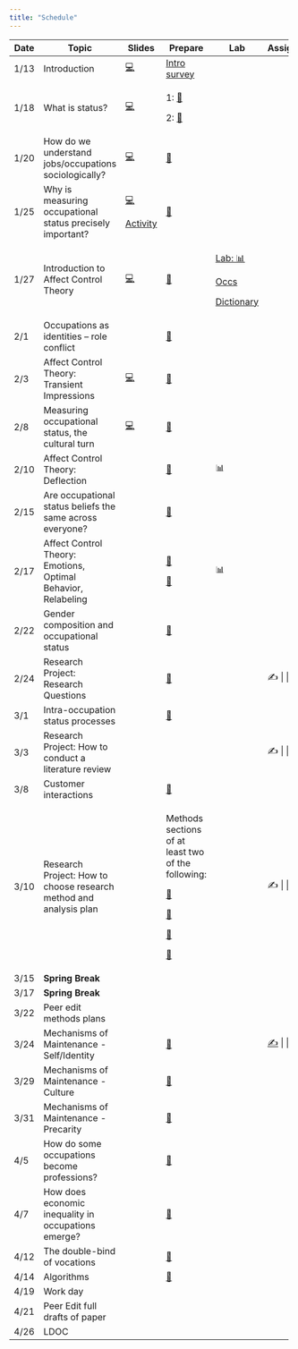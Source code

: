 ```yaml
---
title: "Schedule"
---
```


+---------+-------------------------------------------------------------------+-----------------------------------------+---------------------------------------------------------------------------------------------------------------------------------------+---------------------------------------------+-------------------------------------------------------------------------+
| Date    | Topic                                                             | Slides                                  | Prepare                                                                                                                               | Lab                                         | Assignment                                                              |
+=========+===================================================================+=========================================+=======================================================================================================================================+=============================================+=========================================================================+
| 1/13    | Introduction                                                      | [💻](slides/jan_12.html#/title-slide)   | [Intro survey](https://duke.qualtrics.com/jfe/form/SV_bvyjiD0c1etSqxM)                                                                |                                             |                                                                         |
+---------+-------------------------------------------------------------------+-----------------------------------------+---------------------------------------------------------------------------------------------------------------------------------------+---------------------------------------------+-------------------------------------------------------------------------+
| 1/18    | What is status?                                                   | [💻](slides/jan_18.pdf)                 | 1: [📖](readings/marx_wage_labor_capital.pdf)                                                                                         |                                             |                                                                         |
|         |                                                                   |                                         |                                                                                                                                       |                                             |                                                                         |
|         |                                                                   |                                         | 2: [📖](readings/weber_class_status_party.pdf "Weber")                                                                                |                                             |                                                                         |
+---------+-------------------------------------------------------------------+-----------------------------------------+---------------------------------------------------------------------------------------------------------------------------------------+---------------------------------------------+-------------------------------------------------------------------------+
| 1/20    | How do we understand jobs/occupations sociologically?             | [💻](slides/jan_20.pdf)                 | [📖](readings/hughes_Social_Role_and_the_Division_of_Labor.pdf "Hughes")                                                              |                                             |                                                                         |
+---------+-------------------------------------------------------------------+-----------------------------------------+---------------------------------------------------------------------------------------------------------------------------------------+---------------------------------------------+-------------------------------------------------------------------------+
| 1/25    | Why is measuring occupational status precisely important?         | [💻](slides/jan_25.pdf)                 | [📖](readings/haug_measurement_social_strat.pdf "Haug")                                                                               |                                             |                                                                         |
|         |                                                                   |                                         |                                                                                                                                       |                                             |                                                                         |
|         |                                                                   | [Activity](labs/occupation_coding.docx) |                                                                                                                                       |                                             |                                                                         |
+---------+-------------------------------------------------------------------+-----------------------------------------+---------------------------------------------------------------------------------------------------------------------------------------+---------------------------------------------+-------------------------------------------------------------------------+
| 1/27    | Introduction to Affect Control Theory                             | [💻](slides/jan_26.pdf)                 | [📖](readings/Heise-Expressive_Order_1_5.pdf "Heise")                                                                                 | [Lab: 📊](labs/soc490_Lab%201.docx)         |                                                                         |
|         |                                                                   |                                         |                                                                                                                                       |                                             |                                                                         |
|         |                                                                   |                                         |                                                                                                                                       | [Occs](resources/occs_dictionary.csv)       |                                                                         |
|         |                                                                   |                                         |                                                                                                                                       |                                             |                                                                         |
|         |                                                                   |                                         |                                                                                                                                       | [Dictionary](resources/occs_dictionary.csv) |                                                                         |
+---------+-------------------------------------------------------------------+-----------------------------------------+---------------------------------------------------------------------------------------------------------------------------------------+---------------------------------------------+-------------------------------------------------------------------------+
| 2/1     | Occupations as identities -- role conflict                        |                                         | [📖](readings/boxed_in.pdf)                                                                                                           |                                             |                                                                         |
+---------+-------------------------------------------------------------------+-----------------------------------------+---------------------------------------------------------------------------------------------------------------------------------------+---------------------------------------------+-------------------------------------------------------------------------+
| 2/3     | Affect Control Theory: Transient Impressions                      | [💻](slides/feb3.pdf)                   | [📖](readings/Heise-Expressive_Order_6_7.pdf "Heise 6-7")                                                                             |                                             |                                                                         |
+---------+-------------------------------------------------------------------+-----------------------------------------+---------------------------------------------------------------------------------------------------------------------------------------+---------------------------------------------+-------------------------------------------------------------------------+
| 2/8     | Measuring occupational status, the cultural turn                  | [💻](slides/feb8.pdf)                   | [📖](readings/Freeland_Hoey2018The%20Structure%20of%20Deference.pdf "Freeland Hoey")                                                  |                                             |                                                                         |
+---------+-------------------------------------------------------------------+-----------------------------------------+---------------------------------------------------------------------------------------------------------------------------------------+---------------------------------------------+-------------------------------------------------------------------------+
| 2/10    | Affect Control Theory: Deflection                                 |                                         | [📖](readings/Boyle_McKinzie2015Resolving%20Negative%20Affect%20and%20Restoring%20Meaning.pdf "Boyle McKinzie")                       | 📊                                          |                                                                         |
+---------+-------------------------------------------------------------------+-----------------------------------------+---------------------------------------------------------------------------------------------------------------------------------------+---------------------------------------------+-------------------------------------------------------------------------+
| 2/15    | Are occupational status beliefs the same across everyone?         |                                         | [📖](readings/Lynn_Ellerbach2017A%20Position%20with%20a%20View.pdf "Lynn Ellerbach")                                                  |                                             |                                                                         |
+---------+-------------------------------------------------------------------+-----------------------------------------+---------------------------------------------------------------------------------------------------------------------------------------+---------------------------------------------+-------------------------------------------------------------------------+
| 2/17    | Affect Control Theory: Emotions, Optimal Behavior, Relabeling     |                                         | [📖](readings/Maloney%20-%202023%20-%20The%20Influence%20of%20Occupational%20Identity%20on%20Emotiona.pdf "Maloney")                  | 📊                                          |                                                                         |
|         |                                                                   |                                         |                                                                                                                                       |                                             |                                                                         |
|         |                                                                   |                                         | [📖](readings/Heise-Expressive_Order_8_9.pdf "Heise 8-9")                                                                             |                                             |                                                                         |
+---------+-------------------------------------------------------------------+-----------------------------------------+---------------------------------------------------------------------------------------------------------------------------------------+---------------------------------------------+-------------------------------------------------------------------------+
| 2/22    | Gender composition and occupational status                        |                                         | [📖](readings/Valentino2020The%20Segregation%20Premium.pdf "Valentino")                                                               |                                             |                                                                         |
+---------+-------------------------------------------------------------------+-----------------------------------------+---------------------------------------------------------------------------------------------------------------------------------------+---------------------------------------------+-------------------------------------------------------------------------+
| 2/24    | Research Project: Research Questions                              |                                         | [📖](readings/hughes_Social_Role_and_the_Division_of_Labor.pdf "Hughes")                                                              |                                             | ✍️ \|                                                                   |
+---------+-------------------------------------------------------------------+-----------------------------------------+---------------------------------------------------------------------------------------------------------------------------------------+---------------------------------------------+-------------------------------------------------------------------------+
| 3/1     | Intra-occupation status processes                                 |                                         | [📖](readings/Wingfield2009Racializing%20the%20Glass%20Escalator.pdf "Wingfield")                                                     |                                             |                                                                         |
+---------+-------------------------------------------------------------------+-----------------------------------------+---------------------------------------------------------------------------------------------------------------------------------------+---------------------------------------------+-------------------------------------------------------------------------+
| 3/3     | Research Project: How to conduct a literature review              |                                         |                                                                                                                                       |                                             | ✍️ \|                                                                   |
+---------+-------------------------------------------------------------------+-----------------------------------------+---------------------------------------------------------------------------------------------------------------------------------------+---------------------------------------------+-------------------------------------------------------------------------+
| 3/8     | Customer interactions                                             |                                         | [📖](readings/Storer2022Serving%20Like%20an%20Organization.pdf "Storer")                                                              |                                             |                                                                         |
+---------+-------------------------------------------------------------------+-----------------------------------------+---------------------------------------------------------------------------------------------------------------------------------------+---------------------------------------------+-------------------------------------------------------------------------+
| 3/10    | Research Project: How to choose research method and analysis plan |                                         | Methods sections of at least two of the following:                                                                                    |                                             | ✍️ \|                                                                   |
|         |                                                                   |                                         |                                                                                                                                       |                                             |                                                                         |
|         |                                                                   |                                         | [📖](readings/Francis_Alinor2023Bereavement%20Adaptation%20as%20Deflection%20Reduction.pdf "Francis & Alinor")                        |                                             |                                                                         |
|         |                                                                   |                                         |                                                                                                                                       |                                             |                                                                         |
|         |                                                                   |                                         | [📖](readings/Soboroff%20and%20Kelley%20-%202023%20-%20Modeling%20Status%20Interventions%20with%20Affect%20Control%20.pdf "Soboroff") |                                             |                                                                         |
|         |                                                                   |                                         |                                                                                                                                       |                                             |                                                                         |
|         |                                                                   |                                         | [📖](readings/Robinson%201996%20Advances%20network%20friendship.pdf "Robinson")                                                       |                                             |                                                                         |
|         |                                                                   |                                         |                                                                                                                                       |                                             |                                                                         |
|         |                                                                   |                                         | [📖](readings/BergstrandJasper%202018%20SPQ%20Character%20Theory.pdf "Bergstrand")                                                    |                                             |                                                                         |
+---------+-------------------------------------------------------------------+-----------------------------------------+---------------------------------------------------------------------------------------------------------------------------------------+---------------------------------------------+-------------------------------------------------------------------------+
| 3/15    | **Spring Break**                                                  |                                         |                                                                                                                                       |                                             |                                                                         |
+---------+-------------------------------------------------------------------+-----------------------------------------+---------------------------------------------------------------------------------------------------------------------------------------+---------------------------------------------+-------------------------------------------------------------------------+
| 3/17    | **Spring Break**                                                  |                                         |                                                                                                                                       |                                             |                                                                         |
+---------+-------------------------------------------------------------------+-----------------------------------------+---------------------------------------------------------------------------------------------------------------------------------------+---------------------------------------------+-------------------------------------------------------------------------+
| 3/22    | Peer edit methods plans                                           |                                         |                                                                                                                                       |                                             |                                                                         |
+---------+-------------------------------------------------------------------+-----------------------------------------+---------------------------------------------------------------------------------------------------------------------------------------+---------------------------------------------+-------------------------------------------------------------------------+
| 3/24    | Mechanisms of Maintenance - Self/Identity                         |                                         | [📖](readings/Cech2013The%20Self-Expressive%20Edge%20of%20Occupational%20Sex%20Segregation.pdf "Cech")                                |                                             | [✍️](assignments/Literature%20Review%20Assignment.docx "Lit Review") \| |
+---------+-------------------------------------------------------------------+-----------------------------------------+---------------------------------------------------------------------------------------------------------------------------------------+---------------------------------------------+-------------------------------------------------------------------------+
| 3/29    | Mechanisms of Maintenance - Culture                               |                                         | [📖](readings/Explanations%20for%20occupational%20segregation: "Rivera")                                                              |                                             |                                                                         |
+---------+-------------------------------------------------------------------+-----------------------------------------+---------------------------------------------------------------------------------------------------------------------------------------+---------------------------------------------+-------------------------------------------------------------------------+
| 3/31    | Mechanisms of Maintenance - Precarity                             |                                         | [📖](readings/Umney_Kretsos2015“That’s%20the%20Experience”.pdf "Umney")                                                               |                                             |                                                                         |
+---------+-------------------------------------------------------------------+-----------------------------------------+---------------------------------------------------------------------------------------------------------------------------------------+---------------------------------------------+-------------------------------------------------------------------------+
| 4/5     | How do some occupations become professions?                       |                                         | [📖](readings/liu2013.pdf "Liu")                                                                                                      |                                             |                                                                         |
+---------+-------------------------------------------------------------------+-----------------------------------------+---------------------------------------------------------------------------------------------------------------------------------------+---------------------------------------------+-------------------------------------------------------------------------+
| 4/7     | How does economic inequality in occupations emerge?               |                                         | [📖](readings/Weeden2002Why%20Do%20Some%20Occupations%20Pay%20More%20than%20Others.pdf "Weeden")                                      |                                             |                                                                         |
+---------+-------------------------------------------------------------------+-----------------------------------------+---------------------------------------------------------------------------------------------------------------------------------------+---------------------------------------------+-------------------------------------------------------------------------+
| 4/12    | The double-bind of vocations                                      |                                         | [📖](readings/Bunderson_Thompson2009The%20Call%20of%20the%20Wild.pdf "Bunderson")                                                     |                                             |                                                                         |
+---------+-------------------------------------------------------------------+-----------------------------------------+---------------------------------------------------------------------------------------------------------------------------------------+---------------------------------------------+-------------------------------------------------------------------------+
| 4/14    | Algorithms                                                        |                                         | [📖](readings/0730888417726119.pdf)                                                                                                   |                                             |                                                                         |
+---------+-------------------------------------------------------------------+-----------------------------------------+---------------------------------------------------------------------------------------------------------------------------------------+---------------------------------------------+-------------------------------------------------------------------------+
| 4/19    | Work day                                                          |                                         |                                                                                                                                       |                                             |                                                                         |
+---------+-------------------------------------------------------------------+-----------------------------------------+---------------------------------------------------------------------------------------------------------------------------------------+---------------------------------------------+-------------------------------------------------------------------------+
| 4/21    | Peer Edit full drafts of paper                                    |                                         |                                                                                                                                       |                                             |                                                                         |
+---------+-------------------------------------------------------------------+-----------------------------------------+---------------------------------------------------------------------------------------------------------------------------------------+---------------------------------------------+-------------------------------------------------------------------------+
| 4/26    | LDOC                                                              |                                         |                                                                                                                                       |                                             |                                                                         |
+---------+-------------------------------------------------------------------+-----------------------------------------+---------------------------------------------------------------------------------------------------------------------------------------+---------------------------------------------+-------------------------------------------------------------------------+
